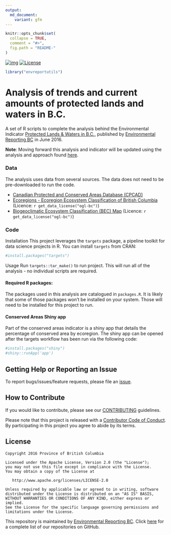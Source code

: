 ```yaml
---
output:
  md_document:
    variant: gfm
---
```


<!-- README.md is generated from README.Rmd. Please edit that file -->

```r
knitr::opts_chunk$set(
  collapse = TRUE,
  comment = "#>",
  fig.path = "README-"
)
```

[![img](https://img.shields.io/badge/Lifecycle-Maturing-007EC6)](https://github.com/bcgov/repomountie/blob/master/doc/lifecycle-badges.md)
[![License](https://img.shields.io/badge/License-Apache%202.0-blue.svg)](https://opensource.org/licenses/Apache-2.0) 


```r
library("envreportutils")
```


# Analysis of trends and current amounts of protected lands and waters in B.C.

A set of R scripts to complete the analysis behind the Environmental Indicator [Protected Lands & Waters in B.C.](http://www.env.gov.bc.ca/soe/indicators/land/protected-lands-and-waters.html), published by [Environmental Reporting BC](http://www2.gov.bc.ca/gov/content?id=FF80E0B985F245CEA62808414D78C41B) in June 2016.

**Note**: Moving forward this analysis and indicator will be updated using the analysis and approach found [here](https://github.com/bcgov/land-designations-indicator).


### Data

The analysis uses data from several sources. The data does not need to be pre-downloaded to run the code. 

-   [Canadian Protected and Conserved Areas Database         (CPCAD)](https://www.canada.ca/en/environment-climate-change/services/national-wildlife-areas/protected-conserved-areas-database.html)
-   [Ecoregions - Ecoregion Ecosystem Classification of British
    Columbia](https://catalogue.data.gov.bc.ca/dataset/d00389e0-66da-4895-bd56-39a0dd64aa78) (Licence: `r get_data_license("ogl-bc")`)
-   [Biogeoclimatic Ecosystem Classification (BEC)
    Map](https://catalogue.data.gov.bc.ca/dataset/f358a53b-ffde-4830-a325-a5a03ff672c3) (Licence: `r get_data_license("ogl-bc")`)
    
### Code

Installation
This project leverages the `targets` package, a pipeline toolkit for data science projects in R. You can install `targets` from CRAN:

```r
#install.packages("targets")
```

Usage
Run `targets::tar_make()` to run project. This will run all of the analysis - no individual scripts are required. 

#### Required R packages:

The packages used in this analysis are catalogued in `packages.R`. It is likely that some of those packages won't be installed on your system. Those will need to be installed for this project to run.

#### Conserved Areas Shiny app

Part of the conserved areas indicator is a shiny app that details the percentage of conserved area by ecoregion. The shiny app can be opened after the targets workflow has been run via the following code: 
```r
#install.packages("shiny")
#shiny::runApp('app')
```


## Getting Help or Reporting an Issue

To report bugs/issues/feature requests, please file an [issue](https://github.com/bcgov/bc_population_indicator/issues/).

## How to Contribute

If you would like to contribute, please see our [CONTRIBUTING](CONTRIBUTING.md) guidelines.

Please note that this project is released with a [Contributor Code of Conduct](CODE_OF_CONDUCT.md). By participating in this project you agree to abide by its terms.

## License

    Copyright 2016 Province of British Columbia

    Licensed under the Apache License, Version 2.0 (the "License");
    you may not use this file except in compliance with the License.
    You may obtain a copy of the License at 

       http://www.apache.org/licenses/LICENSE-2.0

    Unless required by applicable law or agreed to in writing, software
    distributed under the License is distributed on an "AS IS" BASIS,
    WITHOUT WARRANTIES OR CONDITIONS OF ANY KIND, either express or implied.
    See the License for the specific language governing permissions and
    limitations under the License.
    
This repository is maintained by [Environmental Reporting BC](http://www2.gov.bc.ca/gov/content?id=FF80E0B985F245CEA62808414D78C41B). Click [here](https://github.com/bcgov/EnvReportBC) for a complete list of our repositories on GitHub.

